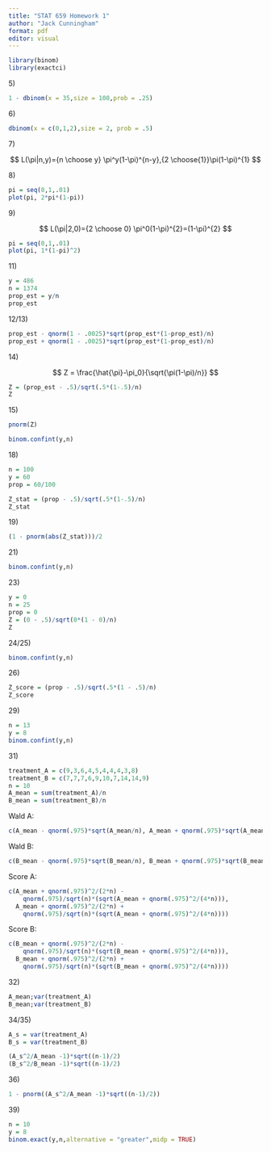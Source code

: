 ```yaml
---
title: "STAT 659 Homework 1"
author: "Jack Cunningham"
format: pdf
editor: visual
---
```


```r
library(binom)
library(exactci)
```

5\)

```r
1 - dbinom(x = 35,size = 100,prob = .25)
```

6\)

```r
dbinom(x = c(0,1,2),size = 2, prob = .5)
```

7\)

$$
L(\pi|n,y)={n \choose y} \pi^y(1-\pi)^{n-y},{2 \choose{1}}\pi(1-\pi)^{1}
$$

8\)

```r
pi = seq(0,1,.01)
plot(pi, 2*pi*(1-pi))
```

9\)

$$
L(\pi|2,0)={2 \choose 0} \pi^0(1-\pi)^{2}=(1-\pi)^{2}
$$

```r
pi = seq(0,1,.01)
plot(pi, 1*(1-pi)^2)
```

11\)

```r
y = 486
n = 1374
prop_est = y/n
prop_est
```

12/13)

```r
prop_est - qnorm(1 - .0025)*sqrt(prop_est*(1-prop_est)/n)
prop_est + qnorm(1 - .0025)*sqrt(prop_est*(1-prop_est)/n)
```

14\)

$$
Z = \frac{\hat{\pi}-\pi_0}{\sqrt{\pi(1-\pi)/n}}
$$

```r
Z = (prop_est - .5)/sqrt(.5*(1-.5)/n)
Z
```

15\)

```r
pnorm(Z)
```

```r
binom.confint(y,n)
```

18\)

```r
n = 100
y = 60
prop = 60/100

Z_stat = (prop - .5)/sqrt(.5*(1-.5)/n)
Z_stat
```

19\)

```r
(1 - pnorm(abs(Z_stat)))/2
```

21\)

```r
binom.confint(y,n)
```

23\)

```r
y = 0
n = 25
prop = 0
Z = (0 - .5)/sqrt(0*(1 - 0)/n)
Z
```

24/25)

```r
binom.confint(y,n)
```

26\)

```r
Z_score = (prop - .5)/sqrt(.5*(1 - .5)/n) 
Z_score
```

29\)

```r
n = 13
y = 8
binom.confint(y,n)
```

31\)

```r
treatment_A = c(9,3,6,4,5,4,4,4,3,8)
treatment_B = c(7,7,7,6,9,10,7,14,14,9)
n = 10
A_mean = sum(treatment_A)/n
B_mean = sum(treatment_B)/n
```

Wald A:

```r
c(A_mean - qnorm(.975)*sqrt(A_mean/n), A_mean + qnorm(.975)*sqrt(A_mean/n))
```

Wald B:

```r
c(B_mean - qnorm(.975)*sqrt(B_mean/n), B_mean + qnorm(.975)*sqrt(B_mean/n))
```

Score A:

```r
c(A_mean + qnorm(.975)^2/(2*n) - 
    qnorm(.975)/sqrt(n)*(sqrt(A_mean + qnorm(.975)^2/(4*n))),
  A_mean + qnorm(.975)^2/(2*n) +
    qnorm(.975)/sqrt(n)*(sqrt(A_mean + qnorm(.975)^2/(4*n))))
```

Score B:

```r
c(B_mean + qnorm(.975)^2/(2*n) - 
    qnorm(.975)/sqrt(n)*(sqrt(B_mean + qnorm(.975)^2/(4*n))),
  B_mean + qnorm(.975)^2/(2*n) +
    qnorm(.975)/sqrt(n)*(sqrt(B_mean + qnorm(.975)^2/(4*n))))
```

32\)

```r
A_mean;var(treatment_A)
B_mean;var(treatment_B)
```

34/35)

```r
A_s = var(treatment_A)
B_s = var(treatment_B)

(A_s^2/A_mean -1)*sqrt((n-1)/2)
(B_s^2/B_mean -1)*sqrt((n-1)/2)
```

36\)

```r
1 - pnorm((A_s^2/A_mean -1)*sqrt((n-1)/2))
```

39\)

```r
n = 10
y = 8
binom.exact(y,n,alternative = "greater",midp = TRUE)
```
